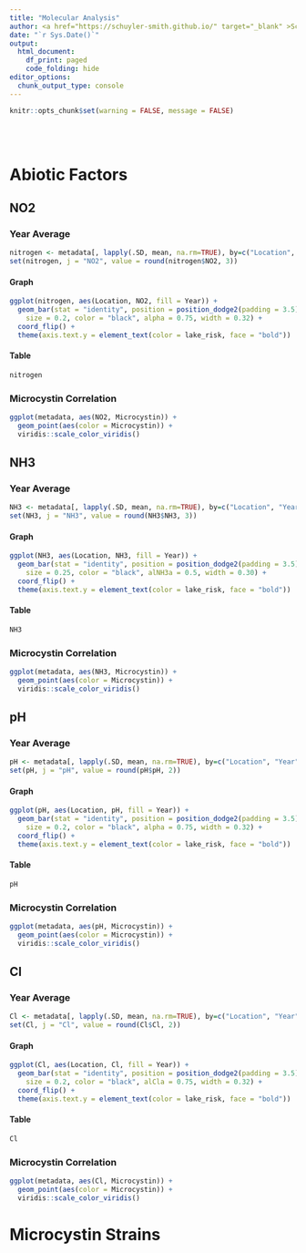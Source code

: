 ```yaml
---
title: "Molecular Analysis"
author: <a href="https://schuyler-smith.github.io/" target="_blank" >Schuyler D. Smith</a>
date: "`r Sys.Date()`"
output:
  html_document:
    df_print: paged
    code_folding: hide
editor_options: 
  chunk_output_type: console
---
```

```r
knitr::opts_chunk$set(warning = FALSE, message = FALSE)
```
<br>
<br>

# Abiotic Factors
## NO2 {.tabset .tabset-pills}
### Year Average {.tabset .tabset-pills}
```r
nitrogen <- metadata[, lapply(.SD, mean, na.rm=TRUE), by=c("Location", "Year"), .SDcols=c("NO2")][order(Location)]
set(nitrogen, j = "NO2", value = round(nitrogen$NO2, 3))
```

#### Graph
```r
ggplot(nitrogen, aes(Location, NO2, fill = Year)) + 
  geom_bar(stat = "identity", position = position_dodge2(padding = 3.5), 
    size = 0.2, color = "black", alpha = 0.75, width = 0.32) +
  coord_flip() + 
  theme(axis.text.y = element_text(color = lake_risk, face = "bold"))
```

#### Table
```r
nitrogen
```

### Microcystin Correlation
```r
ggplot(metadata, aes(NO2, Microcystin)) + 
  geom_point(aes(color = Microcystin)) + 
  viridis::scale_color_viridis()
```

## NH3 {.tabset .tabset-pills}
### Year Average {.tabset .tabset-pills}
```r
NH3 <- metadata[, lapply(.SD, mean, na.rm=TRUE), by=c("Location", "Year"), .SDcols=c("NH3")][order(Location)]
set(NH3, j = "NH3", value = round(NH3$NH3, 3))
```

#### Graph
```r
ggplot(NH3, aes(Location, NH3, fill = Year)) + 
  geom_bar(stat = "identity", position = position_dodge2(padding = 3.5), 
    size = 0.25, color = "black", alNH3a = 0.5, width = 0.30) +
  coord_flip() + 
  theme(axis.text.y = element_text(color = lake_risk, face = "bold"))
```

#### Table
```r
NH3
```

### Microcystin Correlation
```r
ggplot(metadata, aes(NH3, Microcystin)) + 
  geom_point(aes(color = Microcystin)) + 
  viridis::scale_color_viridis()
```

## pH {.tabset .tabset-pills}
### Year Average {.tabset .tabset-pills}
```r
pH <- metadata[, lapply(.SD, mean, na.rm=TRUE), by=c("Location", "Year"), .SDcols=c("pH")][order(Location)]
set(pH, j = "pH", value = round(pH$pH, 2))
```

#### Graph
```r
ggplot(pH, aes(Location, pH, fill = Year)) + 
  geom_bar(stat = "identity", position = position_dodge2(padding = 3.5), 
    size = 0.2, color = "black", alpha = 0.75, width = 0.32) +
  coord_flip() + 
  theme(axis.text.y = element_text(color = lake_risk, face = "bold"))
```

#### Table
```r
pH
```

### Microcystin Correlation
```r
ggplot(metadata, aes(pH, Microcystin)) + 
  geom_point(aes(color = Microcystin)) + 
  viridis::scale_color_viridis()
```


## Cl {.tabset .tabset-pills}
### Year Average {.tabset .tabset-pills}
```r
Cl <- metadata[, lapply(.SD, mean, na.rm=TRUE), by=c("Location", "Year"), .SDcols=c("Cl")][order(Location)]
set(Cl, j = "Cl", value = round(Cl$Cl, 2))
```

#### Graph
```r
ggplot(Cl, aes(Location, Cl, fill = Year)) + 
  geom_bar(stat = "identity", position = position_dodge2(padding = 3.5), 
    size = 0.2, color = "black", alCla = 0.75, width = 0.32) +
  coord_flip() + 
  theme(axis.text.y = element_text(color = lake_risk, face = "bold"))
```

#### Table
```r
Cl
```

### Microcystin Correlation
```r
ggplot(metadata, aes(Cl, Microcystin)) + 
  geom_point(aes(color = Microcystin)) + 
  viridis::scale_color_viridis()
```

# Microcystin Strains
## 


